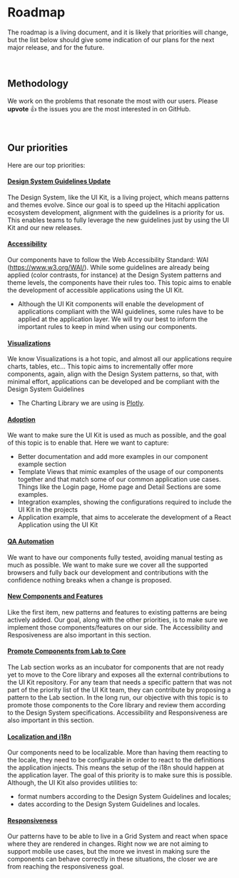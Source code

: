 
<Meta title="Community/Roadmap" />

# Roadmap

The roadmap is a living document, and it is likely that priorities will change, but the list below should give some indication of our plans for the next major release, and for the future.

<br />

## Methodology

We work on the problems that resonate the most with our users.
Please **upvote** 👍 the issues you are the most interested in on GitHub.

<br />

## Our priorities

Here are our top priorities:

#### [Design System Guidelines Update](https://github.com/pentaho/hv-uikit-react/milestone/4)

The Design System, like the UI Kit, is a living project, which means patterns and themes evolve. Since our goal is to speed up the Hitachi application ecosystem development, alignment with the guidelines is a priority for us. This enables teams to fully leverage the new guidelines just by using the UI Kit and our new releases.

#### [Accessibility](https://github.com/pentaho/hv-uikit-react/milestone/9)

Our components have to follow the Web Accessibility Standard: WAI (https://www.w3.org/WAI/). While some guidelines are already being applied (color contrasts, for instance) at the Design System patterns and theme levels, the components have their rules too. This topic aims to enable the development of accessible applications using the UI Kit.

- Although the UI Kit components will enable the development of applications compliant with the WAI guidelines, some rules have to be applied at the application layer. We will try our best to inform the important rules to keep in mind when using our components.

#### [Visualizations](https://github.com/pentaho/hv-uikit-react/milestone/7)

We know Visualizations is a hot topic, and almost all our applications require charts, tables, etc... This topic aims to incrementally offer more components, again, align with the Design System patterns, so that, with minimal effort, applications can be developed and be compliant with the Design System Guidelines

- The Charting Library we are using is [Plotly](https://plot.ly/).

#### [Adoption](https://github.com/pentaho/hv-uikit-react/milestone/12)

We want to make sure the UI Kit is used as much as possible, and the goal of this topic is to enable that. Here we want to capture:

- Better documentation and add more examples in our component example section
- Template Views that mimic examples of the usage of our components together and that match some of our common application use cases. Things like the Login page, Home page and Detail Sections are some examples.
- Integration examples, showing the configurations required to include the UI Kit in the projects
- Application example, that aims to accelerate the development of a React Application using the UI Kit

#### [QA Automation](https://github.com/pentaho/hv-uikit-react/milestone/11)

We want to have our components fully tested, avoiding manual testing as much as possible. We want to make sure we cover all the supported browsers and fully back our development and contributions with the confidence nothing breaks when a change is proposed.

#### [New Components and Features](https://github.com/pentaho/hv-uikit-react/milestone/6)

Like the first item, new patterns and features to existing patterns are being actively added. Our goal, along with the other priorities, is to make sure we implement those components/features on our side. The Accessibility and Resposiveness are also important in this section.

#### [Promote Components from Lab to Core](https://github.com/pentaho/hv-uikit-react/milestone/3)

The Lab section works as an incubator for components that are not ready yet to move to the Core library and exposes all the external contributions to the UI Kit repository. For any team that needs a specific pattern that was not part of the priority list of the UI Kit team, they can contribute by proposing a pattern to the Lab section. In the long run, our objective with this topic is to promote those components to the Core library and review them according to the Design System specifications. Accessibility and Responsiveness are also important in this section.

#### [Localization and i18n](https://github.com/pentaho/hv-uikit-react/milestone/10)

Our components need to be localizable. More than having them reacting to the locale, they need to be configurable in order to react to the definitions the application injects. This means the setup of the i18n should happen at the application layer. The goal of this priority is to make sure this is possible. Although, the UI Kit also provides utilities to:

- format numbers according to the Design System Guidelines and locales;
- dates according to the Design System Guidelines and locales.

#### [Responsiveness](https://github.com/pentaho/hv-uikit-react/milestone/8)

Our patterns have to be able to live in a Grid System and react when space where they are rendered in changes. Right now we are not aiming to support mobile use cases, but the more we invest in making sure the components can behave correctly in these situations, the closer we are from reaching the responsiveness goal.
